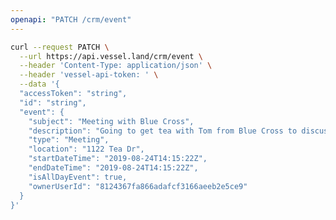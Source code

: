 ```yaml
---
openapi: "PATCH /crm/event"
---
```


<RequestExample>

```bash Request
curl --request PATCH \
  --url https://api.vessel.land/crm/event \
  --header 'Content-Type: application/json' \
  --header 'vessel-api-token: ' \
  --data '{
  "accessToken": "string",
  "id": "string",
  "event": {
    "subject": "Meeting with Blue Cross",
    "description": "Going to get tea with Tom from Blue Cross to discuss his paper needs",
    "type": "Meeting",
    "location": "1122 Tea Dr",
    "startDateTime": "2019-08-24T14:15:22Z",
    "endDateTime": "2019-08-24T14:15:22Z",
    "isAllDayEvent": true,
    "ownerUserId": "8124367fa866adafcf3166aeeb2e5ce9"
  }
}'
```

</RequestExample>
